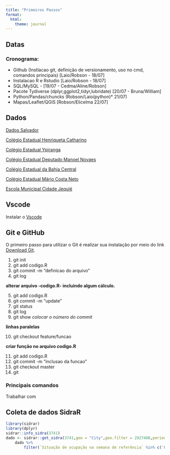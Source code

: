 ```yaml
---
title: "Primeiros Passos"
format:
  html:
    theme: journal
---
```


## Datas 

### Cronograma:

 - Github  (Instlacao git, definição de versionamento, uso no cmd, comandos principais) [Laio/Robson - 18/07]
 - Instalacao R e Rstudio [Laio/Robson - 18/07]
 - SQL/MySQL - [19/07 - Cedma/Aline/Robson]
 - Pacote Tydiverse (dplyr,ggplot2,tidyr,lubridate) [20/07 - Bruna/William]
 - Python/Pandas/chuncks (Robson/Laio(python)* 21/07)
 - Mapas/Leaflet/QGIS [Robson/Elicelma 22/07]




## Dados


[Dados Salvador](https://novo.qedu.org.br/municipio/2927408-salvador) 

[Colégio Estadual Henriqueta Catharino](https://novo.qedu.org.br/escola/29192790-ee-colegio-estadual-henriqueta-martins-catharino/)

[Colégio Estadual Ypiranga](https://novo.qedu.org.br/escola/29182182-ee-colegio-estadual-ypiranga-educacao-integral/)  

[Colégio Estadual Deputado Manoel Novaes](https://novo.qedu.org.br/escola/29182131-ee-colegio-estadual-deputado-manoel-novaes/)

[Colégio Estadual da Bahia Central](https://novo.qedu.org.br/escola/29182123-ee-colegio-estadual-da-bahia-central/)

[Colégio Estadual Mário Costa Neto](https://novo.qedu.org.br/escola/29193699-ee-colegio-estadual-mario-costa-neto/)

[Escola Municipal Cidade Jequié](https://novo.qedu.org.br/escola/29190061-escola-municipal-cidade-de-jequie/)


## Vscode 

Instalar o [Vscode](https://code.visualstudio.com/Download) 

## Git e GitHub 

O primeiro passo para utilizar o Git é realizar sua instalação 
 por meio do link [Download Git](https://git-scm.com/downloads). 

1. git init 
2. git add codigo.R 
3. git commit -m "definicao do arquivo"
4. git log

**alterar arquivo -codigo.R- incluindo algum cálculo.**

5. git add codigo.R
6. git commit -m "update"
7. git status 
8. git log 
9. git show *colocar o número do commit*

**linhas paralelas**

10. git checkout feature/funcao

**criar função no arquivo codigo.R**

11. git add codigo.R 
12. git commit -m "inclusao da funcao"
13. git checkout master
14. git 

### Principais comandos

Trabalhar com 

## Coleta de dados SidraR

```r
library(sidrar)
library(dplyr)
sidrar::info_sidra(3741)
dado <- sidrar::get_sidra(3741,geo = "City",geo.filter = 2927408,period = c(last = "12"))
    dado %>% 
        filter(`Situação de ocupação na semana de referência` %in% c('Ocupadas') )
```

